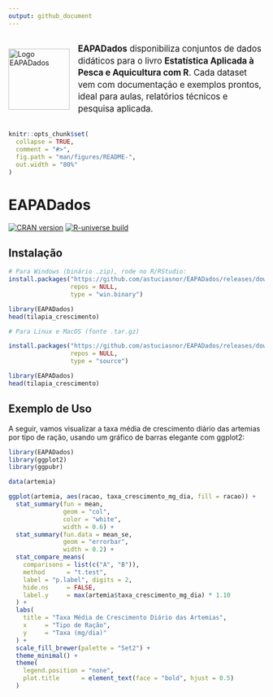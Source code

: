 ```yaml
---
output: github_document
---
```


<div style="display:flex;align-items:center;margin-bottom:1em">
  <img src="man/figures/logo_pacote_eapadados.png" width="120" alt="Logo EAPADados"/>
  <p style="margin-left:1em;font-size:1.2em;line-height:1.4;">
    <strong>EAPADados</strong> disponibiliza conjuntos de dados didáticos para o livro
    <strong>Estatística Aplicada à Pesca e Aquicultura com R</strong>. Cada dataset
    vem com documentação e exemplos prontos, ideal para aulas, relatórios técnicos
    e pesquisa aplicada.
  </p>
</div>

<!-- README.md is generated from README.Rmd. Please edit that file -->

```r
knitr::opts_chunk$set(
  collapse = TRUE,
  comment = "#>",
  fig.path = "man/figures/README-",
  out.width = "80%"
)
```

# EAPADados

[![CRAN version](https://www.r-pkg.org/badges/version/EAPADados)](https://CRAN.R-project.org/package=EAPADados)
[![R-universe build](https://astuciasnor.r-universe.dev/badges/EAPADados)](https://astuciasnor.r-universe.dev)

<!-- badges: start -->

<!-- badges: end -->

## Instalação

```r

# Para Windows (binário .zip), rode no R/RStudio:
install.packages("https://github.com/astuciasnor/EAPADados/releases/download/v0.1.1/EAPADados_0.1.1.zip",
                 repos = NULL,
                 type = "win.binary")

library(EAPADados)
head(tilapia_crescimento)
```


```r
# Para Linux e MacOS (fonte .tar.gz)

install.packages("https://github.com/astuciasnor/EAPADados/releases/download/v0.1.1/EAPADados_0.1.1.tar.gz",
                 repos = NULL,
                 type = "source")

library(EAPADados)
head(tilapia_crescimento)
```



## Exemplo de Uso

A seguir, vamos visualizar a taxa média de crescimento diário das artemias por tipo de ração, usando um gráfico de barras elegante com ggplot2:

```r
library(EAPADados)
library(ggplot2)
library(ggpubr)

data(artemia)

ggplot(artemia, aes(racao, taxa_crescimento_mg_dia, fill = racao)) +
  stat_summary(fun = mean,
               geom = "col",
               color = "white",
               width = 0.6) +
  stat_summary(fun.data = mean_se,
               geom = "errorbar",
               width = 0.2) +
  stat_compare_means(
    comparisons = list(c("A", "B")),
    method      = "t.test",
    label = "p.label", digits = 2,
    hide.ns     = FALSE,
    label.y     = max(artemia$taxa_crescimento_mg_dia) * 1.10
  ) +
  labs(
    title = "Taxa Média de Crescimento Diário das Artemias",
    x     = "Tipo de Ração",
    y     = "Taxa (mg/dia)"
  ) +
  scale_fill_brewer(palette = "Set2") +
  theme_minimal() +
  theme(
    legend.position = "none",
    plot.title      = element_text(face = "bold", hjust = 0.5)
  )


```
